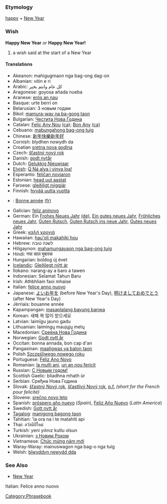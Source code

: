 === Etymology ===

[[happy]] + [[New Year]]

=== Wish ===

'''Happy New Year''' ''or'' '''Happy New Year!'''
# a wish said at the start of a New Year

==== Translations ====
*Akeanon: mahigugmaon nga bag-ong dag-on
*Albanian: vitin e ri
*Arabic:  كل عام وانتم بخير
*Aragonese: goyosa añada nueba
*Aranese: [[erós an nau]]
*Basque: urte berri on
*Belarusian: З новым годам 
*Bikol: [[mamura-way na ba-gong taon]]
*Bulgarian: [[Честита Нова Година]]
*Catalan: [[Feliç Any Nou]] [[:ca:Feliç Any Nou|(ca)]]; [[Bon Any]] [[:ca:Bon Any|(ca)]]
*Cebuano: [[mabungahong bag-ong tuig]]
*Chinese: [[新年快樂]][[新年好]]
*Cornish:  blydhen nowydh da
*Croatian [[sretna nova godina]]
*Czech: [[šťastný nový rok]]
*Danish: [[godt nytår]]
*Dutch: [[Gelukkig Nieuwjaar]]
*[[Elvish]]: [[Q Ná alya i vinya loa!]]
*Esperanto: [[feliĉan novjaron]]
*Estonian: [[head uut aastat]]
*Faroese: [[gleðiligt nýggjár]]
*Finnish: [[hyvää uutta vuotta]]
*{{fr}}: [[Bonne année]] [[:fr:Bonne année|(fr)]]
*Galician: [[feliz aninovo]]
*German: Ein [[Frohes Neues Jahr]] [[:de:Frohes Neues Jahr|(de)]], [[Ein gutes neues Jahr]], [[Fröhliches neues Jahr]], [[Guten Rutsch]], [[Guten Rutsch ins neue Jahr]], [[Gutes neues Jahr]]
*Greek: [[καλή χρονιά]]
*Hawaiian: [[hau'oli makahiki hou]]
*Hebrew: לשנה טובה 
*Hiligaynon: [[mahamungayaon nga bag-ong tuig]]
*Hindi: नया साल मुबारक
*Hungarian: boldog új évet
*[[Icelandic]]: [[Gleðilegt nýtt ár]]
*Ilokano: narang-ay a baro a tawen
*Indonesian: Selamat Tahun Baru
*Irish: Athbhliain faoi mhaise
*Italian: [[felice anno nuovo]]
*Japanese: [[よいお年を]] (before New Year's Day), [[明けましておめでとう]] (after New Year's Day)
*Jèrriais: bouanne année
*Kapampangan: [[masaplalang bayung banwa]]
*Korean: 새해 복 많이 받으세요
*Latvian: laimīgu jauno gadu
*Lithuanian: laimingų maujųjų metų
*Macedonian: [[Среќна Нова Година]]
*Norwegian: [[Godt nytt år]]
*Occitan: bonna annada, bon cap d'an
*Pangasinan: [[maaligwas ya balon taon]]
*Polish [[Szczęśliwego nowego roku]]
*Portuguese: [[Feliz Ano Novo]]
*Romanian: [[la mulţi ani]], [[un an nou fericit]]
*Russian: [[С Новым годом!]]
*Scottish Gaelic: bliadhna mhath ùr
*Serbian: Сређна Нова Година
*Slovak: [[šťastný Nový rok]], [[šťastlivý Nový rok]], [[p.f.]] ''(short for the French pour felicité)''
*Slovene: [[srečno novo leto]]
*Spanish: [[próspero año nuevo]] (''Spain''), [[Feliz Año Nuevo]] (''Latin America'')
*Swedish: [[Gott nytt år]]
*[[Tagalog]]: [[manigong bagong taon]]
*Tahitian: 'ia ora na i te matahiti api
*Thai: สวัสดีปีใหม่ 
*Turkish: yeni yılınız kutlu olsun
*Ukrainian: [[з Новим Роком]]
*Vietnamese: [[Chức mừng năm mới]]
*Waray-Waray: mainuswagon nga bag-o nga tuig
*Welsh: [[blwyddyn newydd dda]]

=== See Also ===

* [[New Year]]

[[Category:Phrasebook]]
Italian: Felice anno nuovo